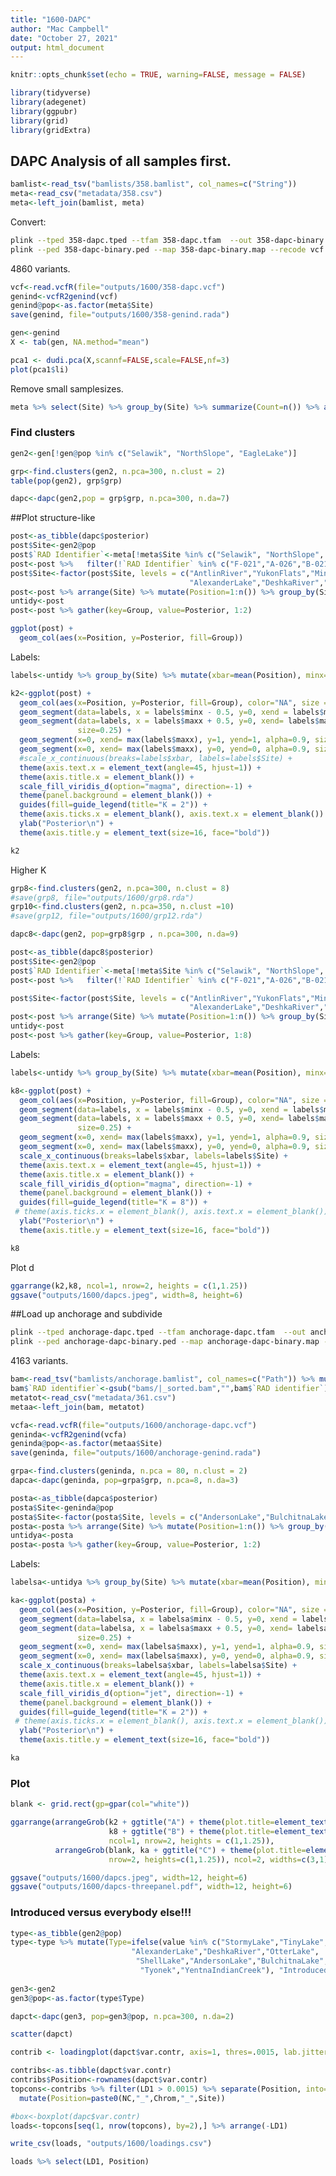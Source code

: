 ```yaml
---
title: "1600-DAPC"
author: "Mac Campbell"
date: "October 27, 2021"
output: html_document
---
```


```r
knitr::opts_chunk$set(echo = TRUE, warning=FALSE, message = FALSE)
```

```r
library(tidyverse)
library(adegenet)
library(ggpubr)
library(grid)
library(gridExtra)
```


## DAPC Analysis of all samples first.

```r
bamlist<-read_tsv("bamlists/358.bamlist", col_names=c("String"))
meta<-read_csv("metadata/358.csv")
meta<-left_join(bamlist, meta)
```

Convert:    

```sh
plink --tped 358-dapc.tped --tfam 358-dapc.tfam  --out 358-dapc-binary --recode --allow-extra-chr --noweb
plink --ped 358-dapc-binary.ped --map 358-dapc-binary.map --recode vcf --allow-extra-chr -out 358-dapc
```

4860 variants.

```r
vcf<-read.vcfR(file="outputs/1600/358-dapc.vcf")
genind<-vcfR2genind(vcf)
genind@pop<-as.factor(meta$Site)
save(genind, file="outputs/1600/358-genind.rada")
```


```r
gen<-genind
X <- tab(gen, NA.method="mean")

pca1 <- dudi.pca(X,scannf=FALSE,scale=FALSE,nf=3)
plot(pca1$li)
```

Remove small samplesizes.

```r
meta %>% select(Site) %>% group_by(Site) %>% summarize(Count=n()) %>% arrange(Count)
```
### Find clusters
```r
gen2<-gen[!gen@pop %in% c("Selawik", "NorthSlope", "EagleLake")]
```

```r
grp<-find.clusters(gen2, n.pca=300, n.clust = 2)
table(pop(gen2), grp$grp)
```

```r
dapc<-dapc(gen2,pop = grp$grp, n.pca=300, n.da=7)
```

##Plot structure-like
```r
post<-as_tibble(dapc$posterior)
post$Site<-gen2@pop
post$`RAD Identifier`<-meta[!meta$Site %in% c("Selawik", "NorthSlope", "EagleLake"), ]$`RAD identifier`
post<-post %>%   filter(!`RAD Identifier` %in% c("F-021","A-026","B-021","C-021","G-021"))
post$Site<-factor(post$Site, levels = c("AntlinRiver","YukonFlats","MintoFlats","Fairbanks","LakeClark","LakeNerka","StormyLake","TinyLake","AlexanderCreek",
                                        "AlexanderLake","DeshkaRiver","OtterLake","ShellLake","AndersonLake","BulchitnaLake","Tyonek","YentnaIndianCreek"))
post<-post %>% arrange(Site) %>% mutate(Position=1:n()) %>% group_by(Site) %>% mutate(Individual=1:n())
untidy<-post
post<-post %>% gather(key=Group, value=Posterior, 1:2) 
```

```r
ggplot(post) + 
  geom_col(aes(x=Position, y=Posterior, fill=Group)) 

```

Labels:
```r
labels<-untidy %>% group_by(Site) %>% mutate(xbar=mean(Position), minx=min(Position), maxx=max(Position)) %>% select(Site,xbar, minx, maxx) %>% unique()
```

```r
k2<-ggplot(post) + 
  geom_col(aes(x=Position, y=Posterior, fill=Group), color="NA", size = 0, width = 1) +
  geom_segment(data=labels, x = labels$minx - 0.5, y=0, xend = labels$minx-0.5, yend=1, alpha=0.9, size=0.25) +
  geom_segment(data=labels, x = labels$maxx + 0.5, y=0, xend= labels$maxx + 0.5, yend=1,  alpha=0.9,
               size=0.25) +
  geom_segment(x=0, xend= max(labels$maxx), y=1, yend=1, alpha=0.9, size=0.25) +
  geom_segment(x=0, xend= max(labels$maxx), y=0, yend=0, alpha=0.9, size=0.25) +
  #scale_x_continuous(breaks=labels$xbar, labels=labels$Site) +
  theme(axis.text.x = element_text(angle=45, hjust=1)) +
  theme(axis.title.x = element_blank()) +
  scale_fill_viridis_d(option="magma", direction=-1) +
  theme(panel.background = element_blank()) +
  guides(fill=guide_legend(title="K = 2")) +
  theme(axis.ticks.x = element_blank(), axis.text.x = element_blank()) +
  ylab("Posterior\n") +
  theme(axis.title.y = element_text(size=16, face="bold"))

k2
```

Higher K    

```r
grp8<-find.clusters(gen2, n.pca=300, n.clust = 8)
#save(grp8, file="outputs/1600/grp8.rda")
grp10<-find.clusters(gen2, n.pca=350, n.clust =10)
#save(grp12, file="outputs/1600/grp12.rda")
```

```r
dapc8<-dapc(gen2, pop=grp8$grp , n.pca=300, n.da=9)
```

```r
post<-as_tibble(dapc8$posterior)
post$Site<-gen2@pop
post$`RAD Identifier`<-meta[!meta$Site %in% c("Selawik", "NorthSlope", "EagleLake"), ]$`RAD identifier`
post<-post %>%   filter(!`RAD Identifier` %in% c("F-021","A-026","B-021","C-021","G-021"))

post$Site<-factor(post$Site, levels = c("AntlinRiver","YukonFlats","MintoFlats","Fairbanks","LakeClark","LakeNerka","StormyLake","TinyLake","AlexanderCreek",
                                        "AlexanderLake","DeshkaRiver","OtterLake","ShellLake","AndersonLake","BulchitnaLake","Tyonek","YentnaIndianCreek"))
post<-post %>% arrange(Site) %>% mutate(Position=1:n()) %>% group_by(Site) %>% mutate(Individual=1:n())
untidy<-post
post<-post %>% gather(key=Group, value=Posterior, 1:8) 
```


Labels:
```r
labels<-untidy %>% group_by(Site) %>% mutate(xbar=mean(Position), minx=min(Position), maxx=max(Position)) %>% select(Site,xbar, minx, maxx) %>% unique()
```

```r
k8<-ggplot(post) + 
  geom_col(aes(x=Position, y=Posterior, fill=Group), color="NA", size = 0, width = 1) +
  geom_segment(data=labels, x = labels$minx - 0.5, y=0, xend = labels$minx-0.5, yend=1, alpha=0.9, size=0.25) +
  geom_segment(data=labels, x = labels$maxx + 0.5, y=0, xend= labels$maxx + 0.5, yend=1,  alpha=0.9,
               size=0.25) +
  geom_segment(x=0, xend= max(labels$maxx), y=1, yend=1, alpha=0.9, size=0.25) +
  geom_segment(x=0, xend= max(labels$maxx), y=0, yend=0, alpha=0.9, size=0.25) +
  scale_x_continuous(breaks=labels$xbar, labels=labels$Site) +
  theme(axis.text.x = element_text(angle=45, hjust=1)) +
  theme(axis.title.x = element_blank()) +
  scale_fill_viridis_d(option="magma", direction=-1) +
  theme(panel.background = element_blank()) +
  guides(fill=guide_legend(title="K = 8")) +
 # theme(axis.ticks.x = element_blank(), axis.text.x = element_blank()) +
  ylab("Posterior\n") +
  theme(axis.title.y = element_text(size=16, face="bold"))

k8
```


Plot
d
```r
ggarrange(k2,k8, ncol=1, nrow=2, heights = c(1,1.25))
ggsave("outputs/1600/dapcs.jpeg", width=8, height=6)
```


##Load up anchorage and subdivide   

```sh
plink --tped anchorage-dapc.tped --tfam anchorage-dapc.tfam  --out anchorage-dapc-binary --recode --allow-extra-chr --noweb
plink --ped anchorage-dapc-binary.ped --map anchorage-dapc-binary.map --recode vcf --allow-extra-chr -out anchorage-dapc
```

4163 variants.

```r
bam<-read_tsv("bamlists/anchorage.bamlist", col_names=c("Path")) %>% mutate(`RAD identifier`=Path)
bam$`RAD identifier`<-gsub("bams/|_sorted.bam","",bam$`RAD identifier`)
metatot<-read_csv("metadata/361.csv")
metaa<-left_join(bam, metatot)

```


```r
vcfa<-read.vcfR(file="outputs/1600/anchorage-dapc.vcf")
geninda<-vcfR2genind(vcfa)
geninda@pop<-as.factor(metaa$Site)
save(geninda, file="outputs/1600/anchorage-genind.rada")
```

```r
grpa<-find.clusters(geninda, n.pca = 80, n.clust = 2)
dapca<-dapc(geninda, pop=grpa$grp, n.pca=8, n.da=3)
```


```r
posta<-as_tibble(dapca$posterior)
posta$Site<-geninda@pop
posta$Site<-factor(posta$Site, levels = c("AndersonLake","BulchitnaLake","Tyonek","YentnaIndianCreek"))
posta<-posta %>% arrange(Site) %>% mutate(Position=1:n()) %>% group_by(Site) %>% mutate(Individual=1:n())
untidya<-posta
posta<-posta %>% gather(key=Group, value=Posterior, 1:2) 
```

Labels:
```r
labelsa<-untidya %>% group_by(Site) %>% mutate(xbar=mean(Position), minx=min(Position), maxx=max(Position)) %>% select(Site,xbar, minx, maxx) %>% unique()
```

```r
ka<-ggplot(posta) + 
  geom_col(aes(x=Position, y=Posterior, fill=Group), color="NA", size = 0, width = 1) +
  geom_segment(data=labelsa, x = labelsa$minx - 0.5, y=0, xend = labelsa$minx-0.5, yend=1, alpha=0.9, size=0.25) +
  geom_segment(data=labelsa, x = labelsa$maxx + 0.5, y=0, xend= labelsa$maxx + 0.5, yend=1,  alpha=0.9,
               size=0.25) +
  geom_segment(x=0, xend= max(labelsa$maxx), y=1, yend=1, alpha=0.9, size=0.25) +
  geom_segment(x=0, xend= max(labelsa$maxx), y=0, yend=0, alpha=0.9, size=0.25) +
  scale_x_continuous(breaks=labelsa$xbar, labels=labelsa$Site) +
  theme(axis.text.x = element_text(angle=45, hjust=1)) +
  theme(axis.title.x = element_blank()) +
  scale_fill_viridis_d(option="jet", direction=-1) +
  theme(panel.background = element_blank()) +
  guides(fill=guide_legend(title="K = 2")) +
 # theme(axis.ticks.x = element_blank(), axis.text.x = element_blank()) +
  ylab("Posterior\n") +
  theme(axis.title.y = element_text(size=16, face="bold"))

ka
```


### Plot
```r
blank <- grid.rect(gp=gpar(col="white"))

ggarrange(arrangeGrob(k2 + ggtitle("A") + theme(plot.title=element_text(size=14, face="bold")),
                      k8 + ggtitle("B") + theme(plot.title=element_text(size=14, face="bold")),
                      ncol=1, nrow=2, heights = c(1,1.25)), 
          arrangeGrob(blank, ka + ggtitle("C") + theme(plot.title=element_text(size=14, face="bold")), 
                      nrow=2, heights=c(1,1.25)), ncol=2, widths=c(3,1))

ggsave("outputs/1600/dapcs.jpeg", width=12, height=6)
ggsave("outputs/1600/dapcs-threepanel.pdf", width=12, height=6)

```
                      
                      
### Introduced versus everybody else!!!
```r
type<-as_tibble(gen2@pop) 
type<-type %>% mutate(Type=ifelse(value %in% c("StormyLake","TinyLake","AlexanderCreek",
                           "AlexanderLake","DeshkaRiver","OtterLake",
                            "ShellLake","AndersonLake","BulchitnaLake",
                             "Tyonek","YentnaIndianCreek"), "Introduced","Native"))
                           
gen3<-gen2
gen3@pop<-as.factor(type$Type)
```

```r
dapct<-dapc(gen3, pop=gen3@pop, n.pca=300, n.da=2)
```

```r
scatter(dapct)
```

```r
contrib <- loadingplot(dapct$var.contr, axis=1, thres=.0015, lab.jitter=0)

contribs<-as.tibble(dapct$var.contr)
contribs$Position<-rownames(dapct$var.contr)
topcons<-contribs %>% filter(LD1 > 0.0015) %>% separate(Position, into=c("NC","Chrom","Version","Site")) %>%
  mutate(Position=paste0(NC,"_",Chrom,"_",Site))

#box<-boxplot(dapc$var.contr)
loads<-topcons[seq(1, nrow(topcons), by=2),] %>% arrange(-LD1)

write_csv(loads, "outputs/1600/loadings.csv")
```

```r
loads %>% select(LD1, Position)
```
